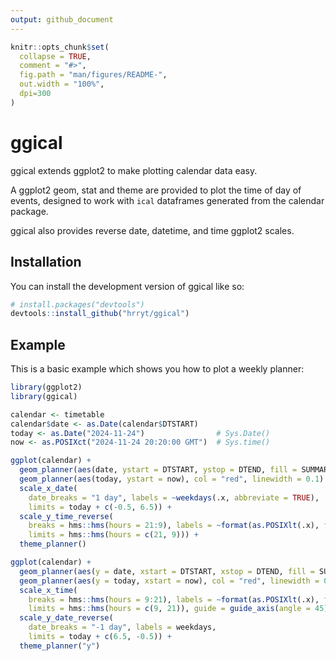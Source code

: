 ```yaml
---
output: github_document
---
```


<!-- README.md is generated from README.Rmd. Please edit that file -->

```r
knitr::opts_chunk$set(
  collapse = TRUE,
  comment = "#>",
  fig.path = "man/figures/README-",
  out.width = "100%",
  dpi=300
)
```

# ggical

<!-- badges: start -->
<!-- badges: end -->

ggical extends ggplot2 to make plotting calendar data easy.

A ggplot2 geom, stat and theme are provided to plot the time of day of
events, designed to work with `ical` dataframes generated from the
calendar package.

ggical also provides reverse date, datetime, and time ggplot2 scales.

## Installation

You can install the development version of ggical like so:

``` r
# install.packages("devtools")
devtools::install_github("hrryt/ggical")
```

## Example

This is a basic example which shows you how to plot a weekly planner:

```r
library(ggplot2)
library(ggical)

calendar <- timetable
calendar$date <- as.Date(calendar$DTSTART)
today <- as.Date("2024-11-24")                # Sys.Date()
now <- as.POSIXct("2024-11-24 20:20:00 GMT")  # Sys.time()

ggplot(calendar) +
  geom_planner(aes(date, ystart = DTSTART, ystop = DTEND, fill = SUMMARY)) +
  geom_planner(aes(today, ystart = now), col = "red", linewidth = 0.1) +
  scale_x_date(
    date_breaks = "1 day", labels = ~weekdays(.x, abbreviate = TRUE),
    limits = today + c(-0.5, 6.5)) +
  scale_y_time_reverse(
    breaks = hms::hms(hours = 21:9), labels = ~format(as.POSIXlt(.x), format = "%H:%M"),
    limits = hms::hms(hours = c(21, 9))) +
  theme_planner()
```

```r
ggplot(calendar) +
  geom_planner(aes(y = date, xstart = DTSTART, xstop = DTEND, fill = SUMMARY)) +
  geom_planner(aes(y = today, xstart = now), col = "red", linewidth = 0.1) +
  scale_x_time(
    breaks = hms::hms(hours = 9:21), labels = ~format(as.POSIXlt(.x), format = "%H:%M"),
    limits = hms::hms(hours = c(9, 21)), guide = guide_axis(angle = 45)) +
  scale_y_date_reverse(
    date_breaks = "-1 day", labels = weekdays,
    limits = today + c(6.5, -0.5)) +
  theme_planner("y")
```
